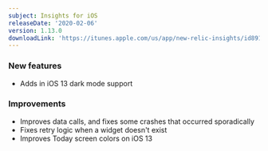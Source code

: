 ```yaml
---
subject: Insights for iOS
releaseDate: '2020-02-06'
version: 1.13.0
downloadLink: 'https://itunes.apple.com/us/app/new-relic-insights/id891431652?mt=8'
---
```


### New features

* Adds in iOS 13 dark mode support

### Improvements

* Improves data calls, and fixes some crashes that occurred sporadically
* Fixes retry logic when a widget doesn't exist
* Improves Today screen colors on iOS 13
